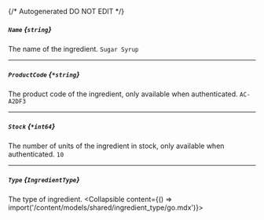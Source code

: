 {/* Autogenerated DO NOT EDIT  */}

##### `Name` *{`string`}*
The name of the ingredient.
`Sugar Syrup`

---
##### `ProductCode` *{`*string`}*
The product code of the ingredient, only available when authenticated.
`AC-A2DF3`

---
##### `Stock` *{`*int64`}*
The number of units of the ingredient in stock, only available when authenticated.
`10`

---
##### `Type` *{`IngredientType`}*
The type of ingredient.
<Collapsible content={() => import('/content/models/shared/ingredient_type/go.mdx')}>
</Collapsible>

